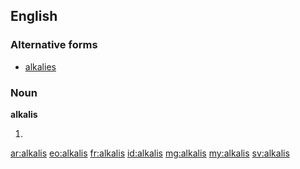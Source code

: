 ==English==

===Alternative forms===
* [[alkalies]]

===Noun===
'''alkalis'''

# {{plural of|alkali}}

[[ar:alkalis]]
[[eo:alkalis]]
[[fr:alkalis]]
[[id:alkalis]]
[[mg:alkalis]]
[[my:alkalis]]
[[sv:alkalis]]